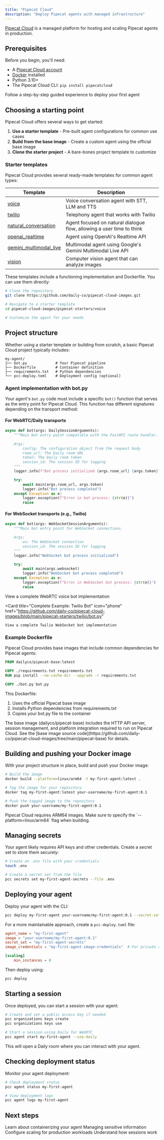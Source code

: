 ```yaml
---
title: "Pipecat Cloud"
description: "Deploy Pipecat agents with managed infrastructure"
---
```


[Pipecat Cloud](https://pipecat.daily.co) is a managed platform for hosting and scaling Pipecat agents in production.

## Prerequisites

Before you begin, you'll need:

- A [Pipecat Cloud account](https://pipecat.daily.co)
- [Docker](https://www.docker.com) installed
- Python 3.10+
- The Pipecat Cloud CLI: `pip install pipecatcloud`

<Card title="Quickstart Guide" icon="play" href="../pipecat-cloud/quickstart">
  Follow a step-by-step guided experience to deploy your first agent
</Card>

## Choosing a starting point

Pipecat Cloud offers several ways to get started:

1. **Use a starter template** - Pre-built agent configurations for common use cases
2. **Build from the base image** - Create a custom agent using the official base image
3. **Clone the starter project** - A bare-bones project template to customize

### Starter templates

Pipecat Cloud provides several ready-made templates for common agent types:

| Template                                                                                                                     | Description                                                           |
| ---------------------------------------------------------------------------------------------------------------------------- | --------------------------------------------------------------------- |
| [voice](https://github.com/daily-co/pipecat-cloud-images/tree/main/pipecat-starters/voice)                                   | Voice conversation agent with STT, LLM and TTS                        |
| [twilio](https://github.com/daily-co/pipecat-cloud-images/tree/main/pipecat-starters/twilio)                                 | Telephony agent that works with Twilio                                |
| [natural_conversation](https://github.com/daily-co/pipecat-cloud-images/tree/main/pipecat-starters/natural_conversation)     | Agent focused on natural dialogue flow, allowing a user time to think |
| [openai_realtime](https://github.com/daily-co/pipecat-cloud-images/tree/main/pipecat-starters/openai_realtime)               | Agent using OpenAI's Realtime API                                     |
| [gemini_multimodal_live](https://github.com/daily-co/pipecat-cloud-images/tree/main/pipecat-starters/gemini_multimodal_live) | Multimodal agent using Google's Gemini Multimodal Live API            |
| [vision](https://github.com/daily-co/pipecat-cloud-images/tree/main/pipecat-starters/vision)                                 | Computer vision agent that can analyze images                         |

These templates include a functioning implementation and Dockerfile. You can use them directly:

```bash
# Clone the repository
git clone https://github.com/daily-co/pipecat-cloud-images.git

# Navigate to a starter template
cd pipecat-cloud-images/pipecat-starters/voice

# Customize the agent for your needs
```

## Project structure

Whether using a starter template or building from scratch, a basic Pipecat Cloud project typically includes:

```
my-agent/
├── bot.py             # Your Pipecat pipeline
├── Dockerfile         # Container definition
├── requirements.txt   # Python dependencies
└── pcc-deploy.toml    # Deployment config (optional)
```

### Agent implementation with bot.py

Your agent's `bot.py` code must include a specific `bot()` function that serves as the entry point for Pipecat Cloud. This function has different signatures depending on the transport method:

#### For WebRTC/Daily transports

```python
async def bot(args: DailySessionArguments):
    """Main bot entry point compatible with the FastAPI route handler.

    Args:
        config: The configuration object from the request body
        room_url: The Daily room URL
        token: The Daily room token
        session_id: The session ID for logging
    """
    logger.info(f"Bot process initialized {args.room_url} {args.token}")

    try:
        await main(args.room_url, args.token)
        logger.info("Bot process completed")
    except Exception as e:
        logger.exception(f"Error in bot process: {str(e)}")
        raise
```

#### For WebSocket transports (e.g., Twilio)

```python
async def bot(args: WebSocketSessionArguments):
    """Main bot entry point for WebSocket connections.

    Args:
        ws: The WebSocket connection
        session_id: The session ID for logging
    """
    logger.info("WebSocket bot process initialized")

    try:
        await main(args.websocket)
        logger.info("WebSocket bot process completed")
    except Exception as e:
        logger.exception(f"Error in WebSocket bot process: {str(e)}")
        raise
```

<CardGroup cols={2}>
  <Card
    title="Complete Example: Voice Bot"
    icon="code"
    href="https://github.com/daily-co/pipecat-cloud-images/blob/main/pipecat-starters/voice/bot.py"
  >
    View a complete WebRTC voice bot implementation
  </Card>

  <Card
    title="Complete Example: Twilio Bot"
    icon="phone"
    href="https://github.com/daily-co/pipecat-cloud-images/blob/main/pipecat-starters/twilio/bot.py"
  >
    View a complete Twilio WebSocket bot implementation
  </Card>
</CardGroup>

### Example Dockerfile

Pipecat Cloud provides base images that include common dependencies for Pipecat agents:

```Dockerfile
FROM dailyco/pipecat-base:latest

COPY ./requirements.txt requirements.txt
RUN pip install --no-cache-dir --upgrade -r requirements.txt

COPY ./bot.py bot.py
```

This Dockerfile:

1. Uses the official Pipecat base image
2. Installs Python dependencies from requirements.txt
3. Copies your bot.py file to the container

<Note>
  The base image (dailyco/pipecat-base) includes the HTTP API server, session
  management, and platform integration required to run on Pipecat Cloud. See the
  [base image source
  code](https://github.com/daily-co/pipecat-cloud-images/tree/main/pipecat-base)
  for details.
</Note>

## Building and pushing your Docker image

With your project structure in place, build and push your Docker image:

```bash
# Build the image
docker build --platform=linux/arm64 -t my-first-agent:latest .

# Tag the image for your repository
docker tag my-first-agent:latest your-username/my-first-agent:0.1

# Push the tagged image to the repository
docker push your-username/my-first-agent:0.1
```

<Note>
  Pipecat Cloud requires ARM64 images. Make sure to specify the
  `--platform=linux/arm64` flag when building.
</Note>

## Managing secrets

Your agent likely requires API keys and other credentials. Create a secret set to store them securely:

```bash
# Create an .env file with your credentials
touch .env

# Create a secret set from the file
pcc secrets set my-first-agent-secrets --file .env
```

## Deploying your agent

Deploy your agent with the CLI:

```bash
pcc deploy my-first-agent your-username/my-first-agent:0.1 --secret-set my-first-agent-secrets
```

For a more maintainable approach, create a `pcc-deploy.toml` file:

```toml
agent_name = "my-first-agent"
image = "your-username/my-first-agent:0.1"
secret_set = "my-first-agent-secrets"
image_credentials = "my-first-agent-image-credentials"  # For private repos

[scaling]
    min_instances = 0
```

Then deploy using:

```bash
pcc deploy
```

## Starting a session

Once deployed, you can start a session with your agent:

```bash
# Create and set a public access key if needed
pcc organizations keys create
pcc organizations keys use

# Start a session using Daily for WebRTC
pcc agent start my-first-agent --use-daily
```

This will open a Daily room where you can interact with your agent.

## Checking deployment status

Monitor your agent deployment:

```bash
# Check deployment status
pcc agent status my-first-agent

# View deployment logs
pcc agent logs my-first-agent
```

## Next steps

<CardGroup cols={2}>
  <Card
    title="Agent Images"
    icon="box"
    href="../pipecat-cloud/fundamentals/agent-images"
  >
    Learn about containerizing your agent
  </Card>
  <Card title="Secrets" icon="key" href="../pipecat-cloud/fundamentals/secrets">
    Managing sensitive information
  </Card>
  <Card
    title="Scaling"
    icon="arrows-up-down-left-right"
    href="../pipecat-cloud/fundamentals/scaling"
  >
    Configure scaling for production workloads
  </Card>
  <Card
    title="Active Sessions"
    icon="phone"
    href="../pipecat-cloud/fundamentals/active-sessions"
  >
    Understand how sessions work
  </Card>
</CardGroup>
